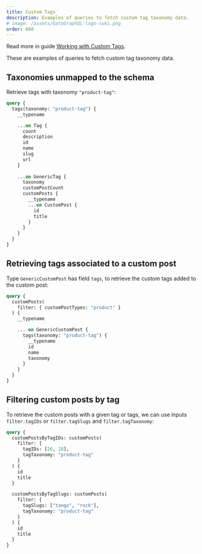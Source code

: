 ```yaml
---
title: Custom Tags
description: Examples of queries to fetch custom tag taxonomy data.
# image: /assets/GatoGraphQL-logo-suki.png
order: 660
---
```


<Banner type="info">

Read more in guide [Working with Custom Tags](/guides/interact/working-with-custom-tags).

</Banner>

These are examples of queries to fetch custom tag taxonomy data.

## Taxonomies unmapped to the schema

Retrieve tags with taxonomy `"product-tag"`:

```graphql
query {
  tags(taxonomy: "product-tag") {
    __typename

    ...on Tag {
      count
      description
      id
      name
      slug
      url
    }
    
    ...on GenericTag {
      taxonomy   
      customPostCount
      customPosts {
        __typename
        ...on CustomPost {
          id
          title
        }
      }
    }
  }
}
```

## Retrieving tags associated to a custom post

Type `GenericCustomPost` has field `tags`, to retrieve the custom tags added to the custom post:

```graphql
query {
  customPosts(
    filter: { customPostTypes: "product" }
  ) {
    __typename

    ... on GenericCustomPost {
      tags(taxonomy: "product-tag") {
        __typename
        id
        name
        taxonomy
      }
    }
  }
}
```

## Filtering custom posts by tag

To retrieve the custom posts with a given tag or tags, we can use inputs `filter.tagIDs` or `filter.tagSlugs` and `filter.tagTaxonomy`:

```graphql
query {
  customPostsByTagIDs: customPosts(
    filter: {
      tagIDs: [26, 28],
      tagTaxonomy: "product-tag"
    }
  ) {
    id
    title
  }

  customPostsByTagSlugs: customPosts(
    filter: {
      tagSlugs: ["tango", "rock"],
      tagTaxonomy: "product-tag"
    }
  ) {
    id
    title
  }
}
```
